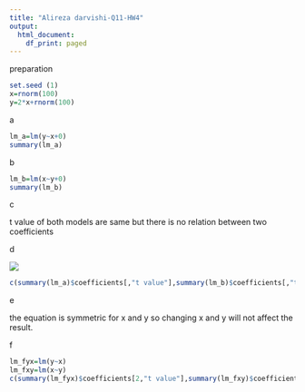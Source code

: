 ```yaml
---
title: "Alireza darvishi-Q11-HW4"
output:
  html_document:
    df_print: paged
---
```


preparation

```r
set.seed (1)
x=rnorm(100)
y=2*x+rnorm(100)
```

a
```r
lm_a=lm(y~x+0)
summary(lm_a)

```

b
```r
lm_b=lm(x~y+0)
summary(lm_b)

```
c

t value of both models are same but there is no relation between two coefficients

d

![](d.JPG)

```r
c(summary(lm_a)$coefficients[,"t value"],summary(lm_b)$coefficients[,"t value"])
```

e

the equation is symmetric for x and y so changing x and y will not affect the result.


f
```r
lm_fyx=lm(y~x)
lm_fxy=lm(x~y)
c(summary(lm_fyx)$coefficients[2,"t value"],summary(lm_fxy)$coefficients[2,"t value"])
```

